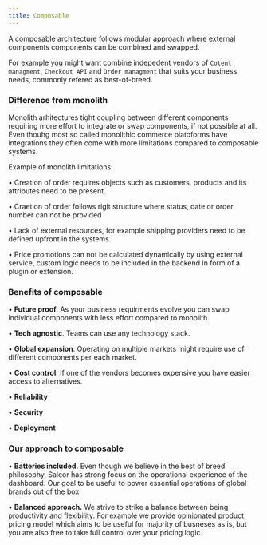 ```yaml
---
title: Composable
---
```


A composable architecture follows modular approach where external components components can be combined and swapped.

For example you might want combine indepedent vendors of `Cotent managment`, `Checkout API` and `Order managment` that suits your business needs, commonly refered as best-of-breed.

### Difference from monolith

Monolith arhitectures tight coupling between different components requiring more effort to integrate or swap components, if not possible at all.
Even thouhg most so called monolithic commerce platoforms have integrations they often come with more limitations compared to composable systems.

Example of monolith limitations:

• Creation of order requires objects such as customers, products and its attributes need to be present.

• Craetion of order follows rigit structure where status, date or order number can not be provided

• Lack of external resources, for example shipping providers need to be defined upfront in the systems.

• Price promotions can not be calculated dynamically by using external service, custom logic needs to be included in the backend in form of a plugin or extension.

### Benefits of composable

• **Future proof.** As your business requirments evolve you can swap individual components with less effort compared to monolith.

• **Tech agnostic**. Teams can use any technology stack.

• **Global expansion**. Operating on multiple markets might require use of different components per each market.

• **Cost control**. If one of the vendors becomes expensive you have easier access to alternatives.

• **Reliability**

• **Security**

• **Deployment**

### Our approach to composable

• **Batteries included.** Even though we believe in the best of breed philosophy, Saleor has strong focus on the operational experience of the dashboard.
Our goal to be useful to power essential operations of global brands out of the box.

• **Balanced approach.** We strive to strike a balance between being productivity and flexibility.
For example we provide opinionated product pricing model which aims to be useful for majority of busneses as is, but you are also free to take full control over your pricing logic.
